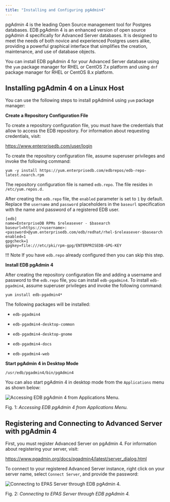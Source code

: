```yaml
---
title: "Installing and Configuring pgAdmin4"
---
```


<div id="installing_and_configuring_pgadmin4" class="registered_link"></div>

pgAdmin 4 is the leading Open Source management tool for Postgres databases. EDB pgAdmin 4 is an enhanced version of open source pgAdmin 4 specifically for Advanced Server databases. It is designed to meet the needs of both novice and experienced Postgres users alike, providing a powerful graphical interface that simplifies the creation, maintenance, and use of database objects.

You can install EDB pgAdmin 4 for your Advanced Server database using the `yum` package manager for RHEL or CentOS 7.x platform and using `dnf` package manager for RHEL or CentOS 8.x platform.

<div id="installing_edb_pgadmin_4_on_a_linux_host" class="registered_link"></div>

## Installing pgAdmin 4 on a Linux Host

You can use the following steps to install pgAdmin4 using `yum` package manager:

**Create a Repository Configuration File**

To create a repository configuration file, you must have the credentials that allow to access the EDB repository. For information about requesting credentials, visit:

<https://www.enterprisedb.com/user/login>

To create the repository configuration file, assume superuser privileges and invoke the following command:

```text
yum -y install https://yum.enterprisedb.com/edbrepos/edb-repo-latest.noarch.rpm
```

The repository configuration file is named `edb.repo`. The file resides in `/etc/yum.repos.d.`

After creating the `edb.repo` file, the `enabled` parameter is set to `1` by default. Replace the `username` and `password` placeholders in the `baseurl` specification with the name and password of a registered EDB user.

```text
[edb]
name=EnterpriseDB RPMs $releasever - $basearch
baseurl=https://<username>:<password>@yum.enterprisedb.com/edb/redhat/rhel-$releasever-$basearch
enabled=1
gpgcheck=1
gpgkey=file:///etc/pki/rpm-gpg/ENTERPRISEDB-GPG-KEY
```

!!! Note
    If you have `edb.repo` already configured then you can skip this step.

**Install EDB pgAdmin 4**

After creating the repository configuration file and adding a username and password to the `edb.repo` file, you can install `edb-pgadmin4`. To install `edb-pgadmin4`, assume superuser privileges and invoke the following command:

```text
yum install edb-pgadmin4*
```

The following packages will be installed:

-   `edb-pgadmin4`

-   `edb-pgadmin4-desktop-common`

-   `edb-pgadmin4-desktop-gnome`

-   `edb-pgadmin4-docs`

-   `edb-pgadmin4-web`

**Start pgAdmin 4 in Desktop Mode**

```text
/usr/edb/pgadmin4/bin/pgAdmin4
```

You can also start pgAdmin 4 in desktop mode from the `Applications` menu as shown below:

![Accessing EDB pgAdmin 4 from Applications Menu.](images/pgadmin4_from_applications_menu.png)

Fig. 1: *Accessing EDB pgAdmin 4 from Applications Menu.*

<div id="registering_and_connecting_advanced_server_on_edb_pgadmin_4" class="registered_link"></div>

## Registering and Connecting to Advanced Server with pgAdmin 4

First, you must register Advanced Server on pgAdmin 4. For information about registering your server, visit:

<https://www.pgadmin.org/docs/pgadmin4/latest/server_dialog.html>

To connect to your registered Advanced Server instance, right click on your server name, select `Connect Server`, and provide the password:

![Connecting to EPAS Server through EDB pgAdmin 4.](images/connect_to_epas_server.png)

Fig. 2: *Connecting to EPAS Server through EDB pgAdmin 4.*
